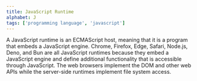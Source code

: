 ```yaml
---
title: JavaScript Runtime 
alphabet: J
tags: ['programming language', 'javascript']
---
```


A JavaScript runtime is an ECMAScript host, meaning that it is a program that embeds a JavaScript engine. Chrome, Firefox, Edge, Safari, Node.js, Deno, and Bun are all JavaScript runtimes because they embed a JavaScript engine and define additional functionality that is accessible through JavaScript. The web browsers implement the DOM and other web APIs while the server-side runtimes implement file system access.
